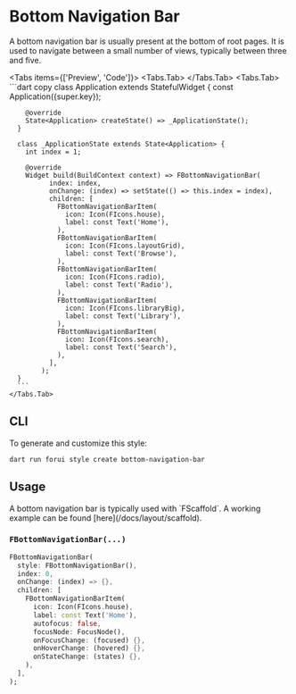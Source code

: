 
# Bottom Navigation Bar

A bottom navigation bar is usually present at the bottom of root pages.
It is used to navigate between a small number of views, typically between three and five.

<LinkBadgeGroup>
    <LinkBadge label="API Reference" href="https://pub.dev/documentation/forui/latest/forui.widgets.bottom_navigation_bar/"/>
</LinkBadgeGroup>

<Tabs items={['Preview', 'Code']}>
    <Tabs.Tab>
        <Widget name='bottom-navigation-bar' query={{}}/>
    </Tabs.Tab>
    <Tabs.Tab>
      ```dart copy
      class Application extends StatefulWidget {
        const Application({super.key});

        @override
        State<Application> createState() => _ApplicationState();
      }

      class _ApplicationState extends State<Application> {
        int index = 1;

        @override
        Widget build(BuildContext context) => FBottomNavigationBar(
              index: index,
              onChange: (index) => setState(() => this.index = index),
              children: [
                FBottomNavigationBarItem(
                  icon: Icon(FIcons.house),
                  label: const Text('Home'),
                ),
                FBottomNavigationBarItem(
                  icon: Icon(FIcons.layoutGrid),
                  label: const Text('Browse'),
                ),
                FBottomNavigationBarItem(
                  icon: Icon(FIcons.radio),
                  label: const Text('Radio'),
                ),
                FBottomNavigationBarItem(
                  icon: Icon(FIcons.libraryBig),
                  label: const Text('Library'),
                ),
                FBottomNavigationBarItem(
                  icon: Icon(FIcons.search),
                  label: const Text('Search'),
                ),
              ],
            );
      }
      ```
    </Tabs.Tab>

</Tabs>

## CLI

To generate and customize this style:

```shell copy
dart run forui style create bottom-navigation-bar 
```

## Usage

<Callout type="info">
    A bottom navigation bar is typically used with `FScaffold`. A working example can be found [here](/docs/layout/scaffold).
</Callout>

### `FBottomNavigationBar(...)`

```dart copy
FBottomNavigationBar(
  style: FBottomNavigationBar(),
  index: 0,
  onChange: (index) => {},
  children: [
    FBottomNavigationBarItem(
      icon: Icon(FIcons.house),
      label: const Text('Home'),
      autofocus: false,
      focusNode: FocusNode(),
      onFocusChange: (focused) {},
      onHoverChange: (hovered) {},
      onStateChange: (states) {},
    ),
  ],
);
```

